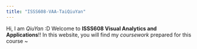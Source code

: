 ```yaml
---
title: "ISSS608-VAA-TaiQiuYan"
---
```


Hi, I am *QiuYan* :D Welcome to **ISSS608 Visual Analytics and Applications**!! In this website, you will find my *coursework* prepared for this course \~
